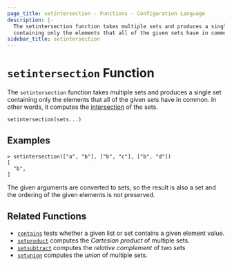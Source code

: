 ```yaml
---
page_title: setintersection - Functions - Configuration Language
description: |-
  The setintersection function takes multiple sets and produces a single set
  containing only the elements that all of the given sets have in common.
sidebar_title: setintersection
---
```


# `setintersection` Function

The `setintersection` function takes multiple sets and produces a single set
containing only the elements that all of the given sets have in common.
In other words, it computes the
[intersection](https://en.wikipedia.org/wiki/Intersection_\(set_theory\)) of the sets.

```hcl
setintersection(sets...)
```

## Examples

```
> setintersection(["a", "b"], ["b", "c"], ["b", "d"])
[
  "b",
]
```

The given arguments are converted to sets, so the result is also a set and
the ordering of the given elements is not preserved.

## Related Functions

* [`contains`](/language/functions/contains) tests whether a given list or set contains
  a given element value.
* [`setproduct`](/language/functions/setproduct) computes the _Cartesian product_ of multiple
  sets.
* [`setsubtract`](/language/functions/setsubtract) computes the _relative complement_ of two sets
* [`setunion`](/language/functions/setunion) computes the _union_ of
  multiple sets.
